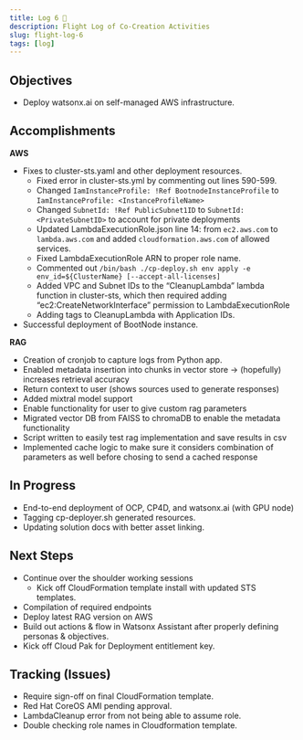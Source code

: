 ```yaml
---
title: Log 6 🛫
description: Flight Log of Co-Creation Activities
slug: flight-log-6
tags: [log]
---
```


## Objectives

- Deploy watsonx.ai on self-managed AWS infrastructure.

## Accomplishments
**AWS**
- Fixes to cluster-sts.yaml and other deployment resources.
    - Fixed error in cluster-sts.yml by commenting out lines 590-599.
    - Changed ``IamInstanceProfile: !Ref BootnodeInstanceProfile`` to ``IamInstanceProfile: <InstanceProfileName>``
    - Changed ``SubnetId: !Ref PublicSubnet1ID``  to ``SubnetId: <PrivateSubnetID>`` to account for private deployments
    - Updated LambdaExecutionRole.json line 14: from ``ec2.aws.com`` to ``lambda.aws.com`` and added ``cloudformation.aws.com`` of allowed services.
    - Fixed LambdaExecutionRole ARN to proper role name.
    - Commented out ```/bin/bash ./cp-deploy.sh env apply -e env_id=${ClusterName} [--accept-all-licenses]```
    - Added VPC and Subnet IDs to the “CleanupLambda”  lambda function in cluster-sts, which then required adding “ec2:CreateNetworkInterface” permission to LambdaExecutionRole
    - Adding tags to CleanupLambda with Application IDs.
- Successful deployment of BootNode instance.



**RAG**
- Creation of cronjob to capture logs from Python app.
- Enabled metadata insertion into chunks in vector store -> (hopefully) increases retrieval accuracy
- Return context to user (shows sources used to generate responses)
- Added mixtral model support
- Enable functionality for user to give custom rag parameters
- Migrated vector DB from FAISS to chromaDB to enable the metadata functionality
- Script written to easily test rag implementation and save results in csv
- Implemented cache logic to make sure it considers combination of parameters as well before chosing to send a cached response



## In Progress
- End-to-end deployment of OCP, CP4D, and watsonx.ai (with GPU node)
- Tagging cp-deployer.sh generated resources.
- Updating solution docs with better asset linking.



## Next Steps
- Continue over the shoulder working sessions
    - Kick off CloudFormation template install with updated STS templates.
- Compilation of required endpoints
- Deploy latest RAG version on AWS
- Build out actions & flow in Watsonx Assistant after properly defining personas & objectives.
- Kick off Cloud Pak for Deployment entitlement key.


## Tracking (Issues)
- Require sign-off on final CloudFormation template.
- Red Hat CoreOS AMI pending approval.
- LambdaCleanup error from not being able to assume role.
- Double checking role names in Cloudformation template.


